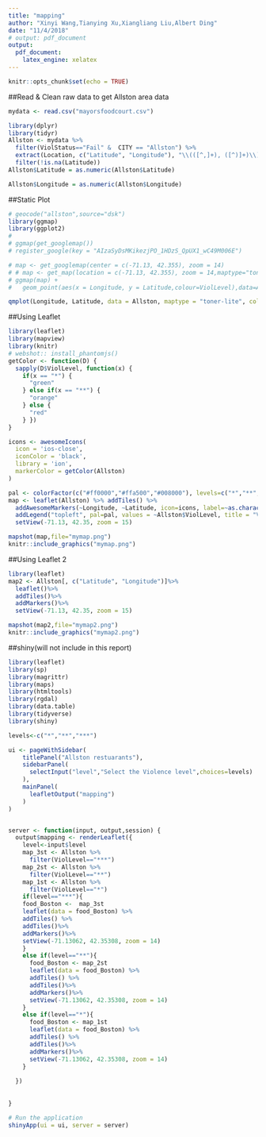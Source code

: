 ```yaml
---
title: "mapping"
author: "Xinyi Wang,Tianying Xu,Xiangliang Liu,Albert Ding"
date: "11/4/2018"
# output: pdf_document
output: 
  pdf_document: 
    latex_engine: xelatex
---
```


```r
knitr::opts_chunk$set(echo = TRUE)
```

##Read & Clean raw data to get Allston area data
```r
mydata <- read.csv("mayorsfoodcourt.csv")

library(dplyr)
library(tidyr)
Allston <- mydata %>% 
  filter(ViolStatus=="Fail" &  CITY == "Allston") %>%
  extract(Location, c("Latitude", "Longitude"), "\\(([^,]+), ([^)]+)\\)") %>%
  filter(!is.na(Latitude))
Allston$Latitude = as.numeric(Allston$Latitude)

Allston$Longitude = as.numeric(Allston$Longitude)

```


##Static Plot
```r
# geocode("allston",source="dsk")
library(ggmap)
library(ggplot2)
# 
# ggmap(get_googlemap())
# register_google(key = "AIzaSyDsMKikezjPO_1HDzS_QpUX1_wC49M006E")

# map <- get_googlemap(center = c(-71.13, 42.355), zoom = 14)
# # map <- get_map(location = c(-71.13, 42.355), zoom = 14,maptype="toner",source="stamen")
# ggmap(map) +
#   geom_point(aes(x = Longitude, y = Latitude,colour=ViolLevel),data=Allston,alpha=0.5)

qmplot(Longitude, Latitude, data = Allston, maptype = "toner-lite", color = I("orange"))

```

##Using Leaflet
```r
library(leaflet)
library(mapview)
library(knitr)
# webshot:: install_phantomjs()
getColor <- function(D) {
  sapply(D$ViolLevel, function(x) {
    if(x == "*") {
      "green"
    } else if(x == "**") {
      "orange"
    } else {
      "red"
    } })
}

icons <- awesomeIcons(
  icon = 'ios-close',
  iconColor = 'black',
  library = 'ion',
  markerColor = getColor(Allston)
)

pal <- colorFactor(c("#ff0000","#ffa500","#008000"), levels=c("*","**","***"))
map <- leaflet(Allston) %>% addTiles() %>%
  addAwesomeMarkers(~Longitude, ~Latitude, icon=icons, label=~as.character(ViolLevel)) %>% 
  addLegend("topleft", pal=pal, values = ~Allston$ViolLevel, title = "Violation Level") %>%
  setView(-71.13, 42.35, zoom = 15)

mapshot(map,file="mymap.png")
knitr::include_graphics("mymap.png")

```

##Using Leaflet 2
```r
library(leaflet)
map2 <- Allston[, c("Latitude", "Longitude")]%>%
  leaflet()%>%
  addTiles()%>%
  addMarkers()%>%
  setView(-71.13, 42.35, zoom = 15)

mapshot(map2,file="mymap2.png")
knitr::include_graphics("mymap2.png")
```


##shiny(will not include in this report)
```r
library(leaflet)
library(sp)
library(magrittr)
library(maps)
library(htmltools)
library(rgdal)
library(data.table)
library(tidyverse)
library(shiny)

levels<-c("*","**","***")

ui <- pageWithSidebar(
    titlePanel("Allston restuarants"),
    sidebarPanel(
      selectInput("level","Select the Violence level",choices=levels)
    ),
    mainPanel(
      leafletOutput("mapping")
    )
)


server <- function(input, output,session) {
  output$mapping <- renderLeaflet({
    level<-input$level
    map_3st <- Allston %>%
      filter(ViolLevel=="***")
    map_2st <- Allston %>%
      filter(ViolLevel=="**")
    map_1st <- Allston %>%
      filter(ViolLevel=="*")
    if(level=="***"){
    food_Boston <-  map_3st 
    leaflet(data = food_Boston) %>% 
    addTiles() %>%
    addTiles()%>%
    addMarkers()%>%
    setView(-71.13062, 42.35308, zoom = 14)
    }
    else if(level=="**"){
      food_Boston <- map_2st
      leaflet(data = food_Boston) %>% 
      addTiles() %>%
      addTiles()%>%
      addMarkers()%>%
      setView(-71.13062, 42.35308, zoom = 14)
    }
    else if(level=="*"){
      food_Boston <- map_1st
      leaflet(data = food_Boston) %>% 
      addTiles() %>%
      addTiles()%>%
      addMarkers()%>%
      setView(-71.13062, 42.35308, zoom = 14)
    }
   
  })
  
  
}

# Run the application 
shinyApp(ui = ui, server = server)
```



